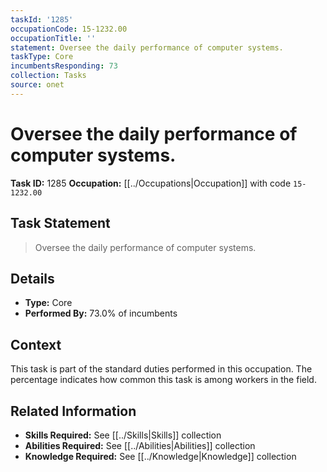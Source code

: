 ```yaml
---
taskId: '1285'
occupationCode: 15-1232.00
occupationTitle: ''
statement: Oversee the daily performance of computer systems.
taskType: Core
incumbentsResponding: 73
collection: Tasks
source: onet
---
```

# Oversee the daily performance of computer systems.

**Task ID:** 1285
**Occupation:** [[../Occupations|Occupation]] with code `15-1232.00`

## Task Statement

> Oversee the daily performance of computer systems.

## Details

- **Type:** Core
- **Performed By:** 73.0% of incumbents

## Context

This task is part of the standard duties performed in this occupation. The percentage indicates how common this task is among workers in the field.

## Related Information

- **Skills Required:** See [[../Skills|Skills]] collection
- **Abilities Required:** See [[../Abilities|Abilities]] collection
- **Knowledge Required:** See [[../Knowledge|Knowledge]] collection
